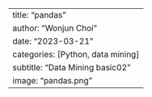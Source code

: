 ---
title: "pandas"
author: "Wonjun Choi"
date: "2023-03-21"
categories: [Python, data mining]
subtitle: "Data Mining basic02"
image: "pandas.png"
---